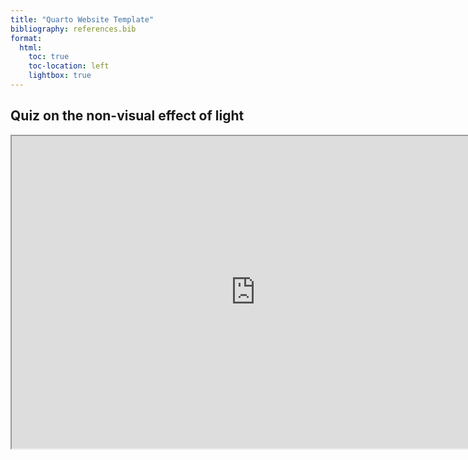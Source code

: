 ```yaml
---
title: "Quarto Website Template"
bibliography: references.bib
format:
  html:
    toc: true
    toc-location: left
    lightbox: true
---
```


## Quiz on the non-visual effect of light

```{=html}
<iframe width="780" height="500" src="https://zauner.shinyapps.io/Quiz/" title="Quiz"></iframe>
```